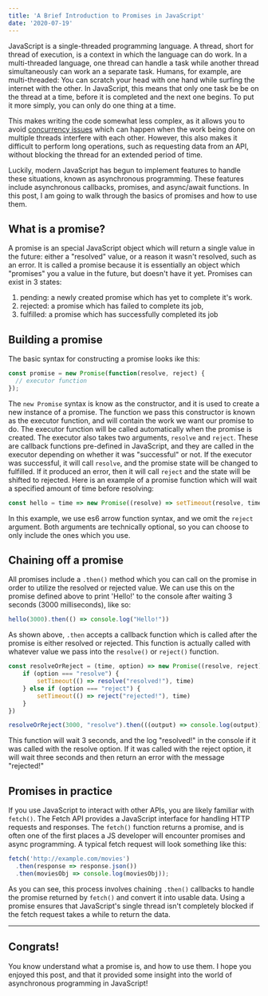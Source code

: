 ```yaml
---
title: 'A Brief Introduction to Promises in JavaScript'
date: '2020-07-19'
---
```


JavaScript is a single-threaded programming language. A thread, short for thread of execution, is a context in which the language can do work. In a multi-threaded language, one thread can handle a task while another thread simultaneously can work an a separate task. Humans, for example, are multi-threaded: You can scratch your head with one hand while surfing the internet with the other. In JavaScript, this means that only one task be be on the thread at a time, before it is completed and the next one begins. To put it more simply, you can only do one thing at a time.

This makes writing the code somewhat less complex, as it allows you to avoid [concurrency issues](https://www.educative.io/blog/multithreading-and-concurrency-fundamentals) which can happen when the work being done on multiple threads interfere with each other. However,  this also makes it difficult to perform long operations, such as requesting data from an API, without blocking the thread for an extended period of time.

Luckily, modern JavaScript has begun to implement features to handle these situations, known as asynchronous programming. These features include asynchronous callbacks, promises, and async/await functions. In this post, I am going to walk through the basics of promises and how to use them.

## What is a promise?

A promise is an special JavaScript object which will return a single value in the future: either a "resolved" value, or a reason it wasn't resolved, such as an error. It is called a promise because it is essentially an object which "promises" you a value in the future, but doesn't have it yet. Promises can exist in 3 states:

1. pending: a newly created promise which has yet to complete it's work.
2. rejected: a promise which has failed to complete its job,
3. fulfilled: a promise which has successfully completed its job

## Building a promise

The basic syntax for constructing a promise looks ike this:

```js
const promise = new Promise(function(resolve, reject) {
  // executor function
});
```

The `new Promise` syntax is know as the constructor, and it is used to create a new instance of a promise. The function we pass this constructor is known as the executor function, and will contain the work we want our promise to do. The executor function will be called automatically when the promise is created. The executor also takes two arguments, `resolve` and `reject`. These are callback functions pre-defined in JavaScript, and they are called in the executor depending on whether it was "successful" or not. If the executor was successful, it will call `resolve`, and the promise state will be changed to fulfilled. If it produced an error, then it will call `reject` and the state will be shifted to rejected. Here is an example of a promise function which will wait a specified amount of time before resolving:

```js
const hello = time => new Promise((resolve) => setTimeout(resolve, time))
```

In this example, we use es6 arrow function syntax, and we omit the `reject` argument. Both arguments are technically optional, so you can choose to only include the ones which you use.

## Chaining off a promise

All promises include a `.then()` method which you can call on the promise in order to utilize the resolved or rejected value. We can use this on the promise defined above to print 'Hello!' to the console after waiting 3 seconds (3000 milliseconds), like so:

```js
hello(3000).then(() => console.log("Hello!"))
```

As shown above, `.then` accepts a callback function which is called after the promise is either resolved or rejected. This function is actually called with whatever value we pass into the `resolve()` or `reject()` function.

```js
const resolveOrReject = (time, option) => new Promise((resolve, reject) => {
    if (option === "resolve") {
        setTimeout(() => resolve("resolved!"), time)
    } else if (option === "reject") {
        setTimeout(() => reject("rejected!"), time)
    }
})

resolveOrReject(3000, "resolve").then(((output) => console.log(output)))
```

This function will wait 3 seconds, and the log "resolved!" in the console if it was called with the resolve option. If it was called with the reject option, it will wait three seconds and then return an error with the message "rejected!"

## Promises in practice

If you use JavaScript to interact with other APIs, you are likely familiar with `fetch()`. The Fetch API provides a JavaScript interface for handling HTTP requests and responses. The `fetch()` function returns a promise, and is often one of the first places a JS developer will encounter promises and async programming. A typical fetch request will look something like this:

```js
fetch('http://example.com/movies')
  .then(response => response.json())
  .then(moviesObj => console.log(moviesObj));
```

As you can see, this process involves chaining `.then()` callbacks to handle the promise returned by `fetch()` and convert it into usable data. Using a promise ensures that JavaScript's single thread isn't completely blocked if the fetch request takes a while to return the data.

---

## Congrats!

You know understand what a promise is, and how to use them. I hope you enjoyed this post, and that it provided some insight into the world of asynchronous programming in JavaScript!
